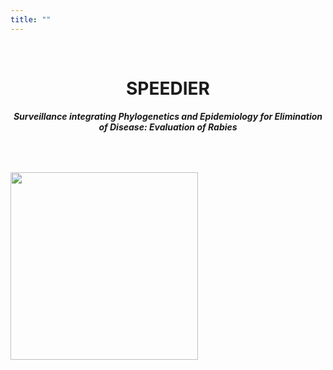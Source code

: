 ```yaml
---
title: ""
---
```


<br>

<center>
# SPEEDIER  
#### _Surveillance integrating Phylogenetics and Epidemiology for Elimination of Disease: Evaluation of Rabies_
</center>

<br>

<div style="display: inline-block; ">

<img src="img/phil_study_map.png" style="width:300px; float: left; padding: 0 20px 20px 0; vertical-align: middle;"/>

<div style="width: 100%; height: 30vh; display: table-cell; vertical-align: middle; margin: auto 0;">

</div>

</div>